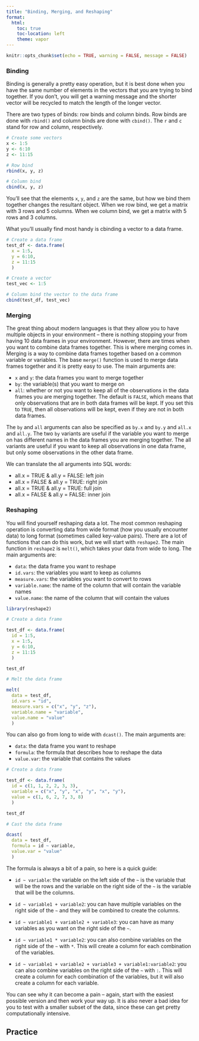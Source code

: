 ```yaml
---
title: "Binding, Merging, and Reshaping"
format:
  html:
    toc: true
    toc-location: left
    theme: vapor
---
```


```r
knitr::opts_chunk$set(echo = TRUE, warning = FALSE, message = FALSE)
```

### Binding

Binding is generally a pretty easy operation, but it is best done when you have the same number of elements in the vectors that you are trying to bind together.  If you don't, you will get a warning message and the shorter vector will be recycled to match the length of the longer vector.

There are two types of binds: row binds and column binds.  Row binds are done with `rbind()` and column binds are done with `cbind()`.  The `r` and `c` stand for row and column, respectively.

```r
# Create some vectors
x <- 1:5
y <- 6:10
z <- 11:15

# Row bind
rbind(x, y, z)

# Column bind
cbind(x, y, z)
```

You'll see that the elements `x`, `y`, and `z` are the same, but how we bind them together changes the resultant object. When we row bind, we get a matrix with 3 rows and 5 columns.  When we column bind, we get a matrix with 5 rows and 3 columns.

What you'll usually find most handy is cbinding a vector to a data frame.

```r
# Create a data frame
test_df <- data.frame(
  x = 1:5, 
  y = 6:10, 
  z = 11:15
  )

# Create a vector
test_vec <- 1:5

# Column bind the vector to the data frame
cbind(test_df, test_vec)
```

### Merging

The great thing about modern languages is that they allow you to have multiple objects in your environment -- there is nothing stopping your from having 10 data frames in your environment.  However, there are times when you want to combine data frames together.  This is where merging comes in. Merging is a way to combine data frames together based on a common variable or variables. The base `merge()` function is used to merge data frames together and it is pretty easy to use. The main arguments are:

- `x` and `y`: the data frames you want to merge together
- `by`: the variable(s) that you want to merge on
- `all`: whether or not you want to keep all of the observations in the data frames you are merging together.  The default is `FALSE`, which means that only observations that are in both data frames will be kept.  If you set this to `TRUE`, then all observations will be kept, even if they are not in both data frames.

The `by` and `all` arguments can also be specified as `by.x` and `by.y` and `all.x` and `all.y`. The two `by` variants are useful if the variable you want to merge on has different names in the data frames you are merging together. The all variants are useful if you want to keep all observations in one data frame, but only some observations in the other data frame.

We can translate the all arguments into SQL words:

- all.x = TRUE & all.y = FALSE: left join
- all.x = FALSE & all.y = TRUE: right join
- all.x = TRUE & all.y = TRUE: full join
- all.x = FALSE & all.y = FALSE: inner join

### Reshaping

You will find yourself reshaping data a lot.  The most common reshaping operation is converting data from wide format (how you usually encounter data) to long format (sometimes called key-value pairs). There are a lot of functions that can do this work, but we will start with `reshape2`. The main function in `reshape2` is `melt()`, which takes your data from wide to long.  The main arguments are:

- `data`: the data frame you want to reshape
- `id.vars`: the variables you want to keep as columns
- `measure.vars`: the variables you want to convert to rows
- `variable.name`: the name of the column that will contain the variable names
- `value.name`: the name of the column that will contain the values

```r
library(reshape2)

# Create a data frame

test_df <- data.frame(
  id = 1:5,
  x = 1:5,
  y = 6:10,
  z = 11:15
  )

test_df
```

```r
# Melt the data frame

melt(
  data = test_df,
  id.vars = "id",
  measure.vars = c("x", "y", "z"),
  variable.name = "variable",
  value.name = "value"
  )
```

You can also go from long to wide with `dcast()`.  The main arguments are:

- `data`: the data frame you want to reshape
- `formula`: the formula that describes how to reshape the data
- `value.var`: the variable that contains the values

```r
# Create a data frame

test_df <- data.frame(
  id = c(1, 1, 2, 2, 3, 3),
  variable = c("x", "y", "x", "y", "x", "y"),
  value = c(1, 6, 2, 7, 3, 8)
  )

test_df  
```

```r
# Cast the data frame

dcast(
  data = test_df,
  formula = id ~ variable,
  value.var = "value"
  )
```

The formula is always a bit of a pain, so here is a quick guide:

- `id ~ variable`: the variable on the left side of the `~` is the variable that will be the rows and the variable on the right side of the `~` is the variable that will be the columns.

- `id ~ variable1 + variable2`: you can have multiple variables on the right side of the `~` and they will be combined to create the columns.

- `id ~ variable1 + variable2 + variable3`: you can have as many variables as you want on the right side of the `~`.

- `id ~ variable1 * variable2`: you can also combine variables on the right side of the `~` with `*`.  This will create a column for each combination of the variables.

- `id ~ variable1 + variable2 + variable3 + variable1:variable2`: you can also combine variables on the right side of the `~` with `:`.  This will create a column for each combination of the variables, but it will also create a column for each variable.

You can see why it can become a pain -- again, start with the easiest possible version and then work your way up. It is also never a bad idea for you to test with a smaller subset of the data, since these can get pretty computationally intensive.

## Practice